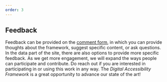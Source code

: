 ```yaml
---
order: 3
---
```


## Feedback

Feedback can be provided on the [comment form](https://docs.google.com/forms/d/e/1FAIpQLSe1VjhbdUUnh2BIBTfdVlU0AayQi-cM8Ors3ALU8OYohj8bOQ/viewform?usp=header), in which you can provide thoughts about the framework, suggest specific content, or ask questions. In the data part of the site, there are also options to provide more specific feedback. As we get more engagement, we will expand the ways people can participate and contribute. Do reach out if you are interested in participating in or using this work in any way. The _Digital Accessibility Framework_ is a great opportunity to advance our state of the art!
